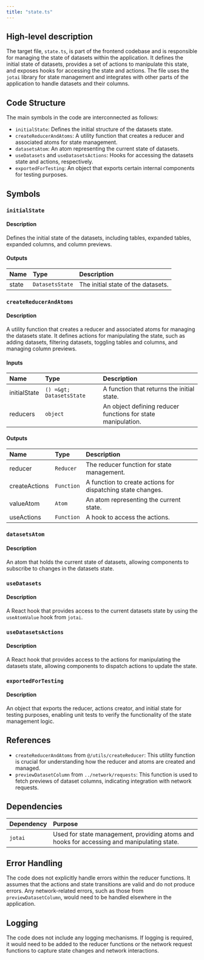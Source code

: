 ```yaml
---
title: "state.ts"
---
```


## High-level description

The target file, `state.ts`, is part of the frontend codebase and is responsible for managing the state of datasets within the application. It defines the initial state of datasets, provides a set of actions to manipulate this state, and exposes hooks for accessing the state and actions. The file uses the `jotai` library for state management and integrates with other parts of the application to handle datasets and their columns.

## Code Structure

The main symbols in the code are interconnected as follows:
- `initialState`: Defines the initial structure of the datasets state.
- `createReducerAndAtoms`: A utility function that creates a reducer and associated atoms for state management.
- `datasetsAtom`: An atom representing the current state of datasets.
- `useDatasets` and `useDatasetsActions`: Hooks for accessing the datasets state and actions, respectively.
- `exportedForTesting`: An object that exports certain internal components for testing purposes.

## Symbols

### `initialState`
#### Description
Defines the initial state of the datasets, including tables, expanded tables, expanded columns, and column previews.

#### Outputs
| Name | Type | Description |
|:-----|:-----|:------------|
| state | `DatasetsState` | The initial state of the datasets. |

### `createReducerAndAtoms`
#### Description
A utility function that creates a reducer and associated atoms for managing the datasets state. It defines actions for manipulating the state, such as adding datasets, filtering datasets, toggling tables and columns, and managing column previews.

#### Inputs
| Name | Type | Description |
|:-----|:-----|:------------|
| initialState | `() =&gt; DatasetsState` | A function that returns the initial state. |
| reducers | `object` | An object defining reducer functions for state manipulation. |

#### Outputs
| Name | Type | Description |
|:-----|:-----|:------------|
| reducer | `Reducer` | The reducer function for state management. |
| createActions | `Function` | A function to create actions for dispatching state changes. |
| valueAtom | `Atom` | An atom representing the current state. |
| useActions | `Function` | A hook to access the actions. |

### `datasetsAtom`
#### Description
An atom that holds the current state of datasets, allowing components to subscribe to changes in the datasets state.

### `useDatasets`
#### Description
A React hook that provides access to the current datasets state by using the `useAtomValue` hook from `jotai`.

### `useDatasetsActions`
#### Description
A React hook that provides access to the actions for manipulating the datasets state, allowing components to dispatch actions to update the state.

### `exportedForTesting`
#### Description
An object that exports the reducer, actions creator, and initial state for testing purposes, enabling unit tests to verify the functionality of the state management logic.

## References

- `createReducerAndAtoms` from `@/utils/createReducer`: This utility function is crucial for understanding how the reducer and atoms are created and managed.
- `previewDatasetColumn` from `../network/requests`: This function is used to fetch previews of dataset columns, indicating integration with network requests.

## Dependencies

| Dependency | Purpose |
|:-----------|:--------|
| `jotai` | Used for state management, providing atoms and hooks for accessing and manipulating state. |

## Error Handling

The code does not explicitly handle errors within the reducer functions. It assumes that the actions and state transitions are valid and do not produce errors. Any network-related errors, such as those from `previewDatasetColumn`, would need to be handled elsewhere in the application.

## Logging

The code does not include any logging mechanisms. If logging is required, it would need to be added to the reducer functions or the network request functions to capture state changes and network interactions.
